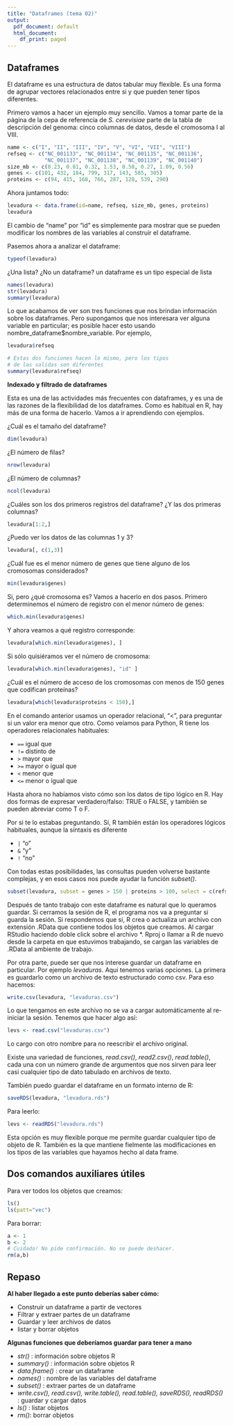 ```yaml
---
title: "Dataframes (tema 02)"
output:
  pdf_document: default
  html_document:
    df_print: paged
---
```


## Dataframes

El dataframe es una estructura de datos tabular muy flexible. Es una forma de agrupar vectores relacionados entre si y que pueden tener tipos diferentes.

Primero vamos a hacer un ejemplo muy sencillo. Vamos a tomar parte de la página de la cepa de referencia de  *S. cerevisiae* parte de la tabla de descripción del genoma: cinco columnas de datos, desde el cromosoma I al VIII.

```r
name <- c("I", "II", "III", "IV", "V", "VI", "VII", "VIII")
refseq <- c("NC_001133", "NC_001134", "NC_001135", "NC_001136", 
            "NC_001137", "NC_001138", "NC_001139", "NC_001140")
size_mb <- c(0.23, 0.81, 0.32, 1.53, 0.58, 0.27, 1.09, 0.56)
genes <- c(101, 432, 184, 799, 317, 143, 585, 305)
proteins <- c(94, 415, 168, 766, 287, 128, 539, 290)

```

Ahora juntamos todo:

```r
levadura <- data.frame(id=name, refseq, size_mb, genes, proteins)
levadura
```

El cambio de "name" por "id" es simplemente para mostrar que se pueden modificar los nombres de las variables al construir el dataframe. 


Pasemos ahora a analizar el dataframe:

```r
typeof(levadura)
```

¿Una lista? ¿No un dataframe?
un dataframe es un tipo especial de lista

```r
names(levadura)
str(levadura)
summary(levadura)
```

Lo que acabamos de ver son tres funciones que nos brindan información sobre los dataframes. Pero supongamos  que nos interesara ver alguna variable en particular; es posible hacer esto usando nombre_dataframe$nombre_variable. Por ejemplo,

```r
levadura$refseq

# Estas dos funciones hacen lo mismo, pero los tipos 
# de las salidas son diferentes
summary(levadura$refseq)


```


__Indexado y filtrado de dataframes__

Esta es una de las actividades más frecuentes con dataframes, y es una de las razones de la flexibilidad de los dataframes. Como es habitual en R, hay más de una forma de hacerlo. Vamos a ir aprendiendo con ejemplos.

¿Cuál es el tamaño del dataframe?

```r
dim(levadura)
```

¿El número de filas?

```r
nrow(levadura)
```

¿El número de columnas?

```r
ncol(levadura)
```

¿Cuáles son los dos primeros registros del dataframe? ¿Y las dos primeras columnas?

```r
levadura[1:2,]
```

¿Puedo ver los datos de las columnas 1 y 3?

```r
levadura[, c(1,3)]
```

¿Cuál fue es el menor número de genes que tiene alguno de los cromosomas considerados?

```r
min(levadura$genes)
```

Si, pero ¿qué cromosoma es?
Vamos a  hacerlo en dos pasos. Primero determinemos el número de registro con el menor número de genes:


```r
which.min(levadura$genes)
```

Y ahora veamos a qué registro corresponde:

```r
levadura[which.min(levadura$genes), ]
```

Si sólo quisiéramos ver el número de cromosoma:

```r
levadura[which.min(levadura$genes), "id" ]
```


¿Cuál es el número de acceso de los cromosomas con menos de 150 genes que codifican proteínas?

```r
levadura[which(levadura$proteins < 150),]
```

En el comando anterior usamos un operador relacional, "<", para preguntar si un valor era menor que otro. Como veíamos para Python, R tiene los operadores relacionales habituales:

* `==` igual que
* `!=` distinto de 
* `>` mayor que
* `>=` mayor o igual que
* `<` menor que
* `<=` menor o igual que

Hasta ahora no habíamos visto cómo son los datos de tipo lógico en R. Hay dos formas de expresar verdadero/falso: TRUE o FALSE, y también se pueden abreviar como T o F.

Por si te lo estabas preguntando. Sí, R también están los operadores lógicos habituales, aunque la síntaxis es  diferente

* `|` "o"
* `&` "y"
* `!` "no"

Con todas estas posibilidades, las consultas pueden volverse bastante complejas, y en esos casos nos puede ayudar la función _subset()_.

```r
subset(levadura, subset = genes > 150 | proteins > 100, select = c(refseq, genes, proteins))
```

Después de tanto trabajo con este dataframe es natural que lo queramos guardar. Si cerramos la sesión de R, el programa nos va a preguntar si guarda la sesión. Si respondemos que sí, R crea o actualiza un archivo con extensión .RData que contiene todos los objetos que creamos. Al cargar RStudio haciendo doble click sobre el archivo *. Rproj o llamar a R de nuevo desde la carpeta en que estuvimos trabajando, se cargan las variables de .RData al ambiente de trabajo.

Por otra parte, puede ser que nos interese guardar un dataframe en particular. Por ejemplo _levaduras_. Aqui tenemos varias opciones. La primera es guardarlo como un archivo de texto estructurado como csv. Para eso hacemos:

```r
write.csv(levadura, "levaduras.csv")

```
Lo que tengamos en este archivo no se va a cargar automáticamente al re-iniciar la sesión. Tenemos que hacer algo así:

```r
levs <- read.csv("levaduras.csv")

```

Lo cargo con otro nombre para no reescribir el archivo original.

Existe una variedad de funciones, _read.csv()_, _read2.csv()_, _read.table()_, cada una con un número grande de argumentos que nos sirven para leer casi cualquier tipo de dato tabulado en archivos de texto.


También puedo guardar el dataframe en un formato interno de R:

```r
saveRDS(levadura, "levadura.rds")

```

Para leerlo:

```r
levs <- readRDS("levadura.rds")

```

Esta opción es muy flexible porque me permite guardar cualquier tipo de objeto de R. También es la que mantiene fielmente las modificaciones en los tipos de las variables que hayamos hecho al data frame. 


## Dos comandos auxiliares útiles

Para ver todos los objetos que creamos:

```r
ls()
ls(patt="vec")

```

Para borrar:

```r
a <- 1
b <- 2
# Cuidado! No pide confirmación. No se puede deshacer.
rm(a,b)

```

## Repaso 

__Al haber llegado a este punto deberías saber cómo:__

* Construir un dataframe a partir de vectores
* Filtrar y extraer partes de un dataframe
* Guardar y leer archivos de datos
* listar y borrar objetos

__Algunas funciones que deberíamos guardar para tener a mano__

* _str()_ : información sobre objetos R
* _summary()_ : información sobre objetos R
* _data.frame()_ : crear un dataframe
* _names()_ : nombre de las variables del dataframe
* _subset()_ : extraer partes de un dataframe 
* _write.csv(), read.csv(), write.table(), read.table(), saveRDS(), readRDS()_ : guardar y cargar datos
* _ls()_ : listar objetos
* _rm()_: borrar objetos
